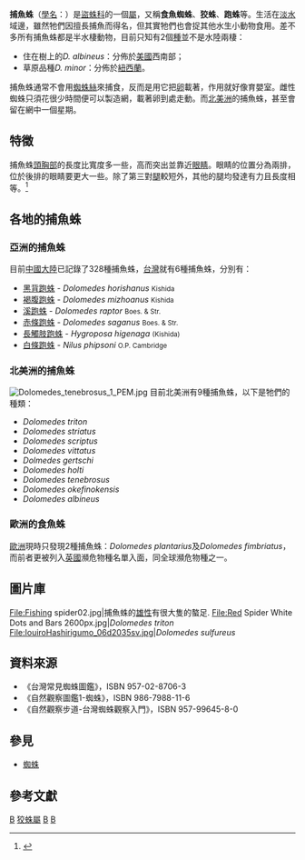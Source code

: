 {{Automatic taxobox
| name = 捕魚蛛屬
| taxon = Dolomedes
| authority = {{tsl|en|Pierre André Latreille||Latreille}}, 1804
| fossil_range = [[更新世|更新世]]至現代
| image = Dolomedes fimbriatus.jpg
| image_width = 250px
| image_caption = ''D. fimbriatus''
| diversity_link = List of Pisauridae species#Dolomedes
| diversity = 99 種
| subdivision_ranks = [[種|種]]
| subdivision =
''D. albineus''<br />
''D. aquaticus''<br />
''D. fimbriatus''<br />
''D. gertschi''<br />
''D. holti''<br />
''D. minor''<br />
''D. okefinokensis''<br />
''D. plantarius''<br />
''D. scriptus''<br />
''D. striatus''<br />
''D. sulfureus''<br />
''D. tenebrosus''<br />
''D. triton''<br />
''D. vittatus''<br />
 及其他
}}
'''捕魚蛛'''（[[學名|學名]]：{{lang|la|'''''Dolomedes'''''}}）是[[盜蛛科|盜蛛科]]的一個[[屬|屬]]，又稱'''食魚蜘蛛'''、'''狡蛛'''、'''跑蛛'''等。生活在[[淡水|淡水]]域邊，雖然牠們因擅長捕魚而得名，但其實牠們也會捉其他水生小動物食用。差不多所有捕魚蛛都是半水棲動物，目前只知有2個[[種|種]]並不是水陸兩棲：

*住在樹上的''D. albineus''：分佈於[[美國|美國]]西南部；
*草原品種''D. minor''：分佈於[[紐西蘭|紐西蘭]]。

捕魚蛛通常不會用[[蜘蛛絲|蜘蛛絲]]來捕食，反而是用它把[[卵|卵]]載著，作用就好像育嬰室。雌性蜘蛛只須花很少時間便可以製造網，載著卵到處走動。而[[北美洲|北美洲]]的捕魚蛛，甚至會留在網中一個星期。

== 特徵 ==
捕魚蛛[[頭胸部|頭胸部]]的長度比寬度多一些，高而突出並靠近[[眼睛|眼睛]]。眼睛的位置分為兩排，位於後排的眼睛要更大一些。除了第三對[[腿|腿]]較短外，其他的腿均發達有力且長度相等。<ref>{{cite book | title=Fossils | url=https://archive.org/details/fossils0000walk_e1r0 | publisher=[[Dorling_Kindersley|Dorling Kindersley]] | author=Walker, Cyril | last2=Ward | first2=David | authorlink=Cyril Walker (palaeontologist) | authorlink2=David Ward (palaeontologist) | series=Smithsonian Handbooks | year=2002 | page=[https://archive.org/details/fossils0000walk_e1r0/page/75 75] | isbn=0789489848 | edition=revised, illustrated}}</ref>

==各地的捕魚蛛==

===亞洲的捕魚蛛===
目前[[中國大陸|中國大陸]]已記錄了328種捕魚蛛，[[台灣|台灣]]就有6種捕魚蛛，分別有：

*[[黑背跑蛛|黑背跑蛛]] - ''Dolomedes horishanus'' <small>Kishida</small>
*[[褐腹跑蛛|褐腹跑蛛]] - ''Dolomedes mizhoanus'' <small>Kishida</small>
*[[溪跑蛛|溪跑蛛]] - ''Dolomedes raptor'' <small>Boes. & Str.</small>
*[[赤條跑蛛|赤條跑蛛]] - ''Dolomedes saganus'' <small>Boes. & Str.</small>
*[[長觸肢跑蛛|長觸肢跑蛛]] - ''Hygroposa higenaga'' <small>(Kishida)</small>
*[[白條跑蛛|白條跑蛛]] - ''Nilus phipsoni'' <small>O.P. Cambridge</small>
 
===北美洲的捕魚蛛===
[[File:Dolomedes_tenebrosus_1_PEM.jpg|thumb]]
目前北美洲有9種捕魚蛛，以下是牠們的種類：

*''Dolomedes triton''
*''Dolomedes striatus''
*''Dolomedes scriptus''
*''Dolomedes vittatus''
*''Dolmedes gertschi''
*''Dolomedes holti''
*''Dolomedes tenebrosus''
*''Dolomedes okefinokensis''
*''Dolomedes albineus''

===歐洲的食魚蛛===
[[歐洲|歐洲]]現時只發現2種捕魚蛛：''Dolomedes plantarius''及''Dolomedes fimbriatus''，而前者更被列入[[英國|英國]]瀕危物種名單入面，同全球瀕危物種之一。

==圖片庫==
<gallery>
File:Fishing spider02.jpg|捕魚蛛的[[雄性|雄性]]有很大隻的螯足.
File:Red Spider White Dots and Bars 2600px.jpg|''Dolomedes triton''
File:IouiroHashirigumo_06d2035sv.jpg|''Dolomedes sulfureus''
</gallery>

==資料來源==
*《台灣常見蜘蛛圖鑑》，ISBN 957-02-8706-3 
*《自然觀察圖鑑1-蜘蛛》，ISBN 986-7988-11-6 
*《自然觀察步道-台灣蜘蛛觀察入門》，ISBN 957-99645-8-0

==參見==
*[[蜘蛛|蜘蛛]]

== 參考文獻 ==
{{reflist}}
{{Taxonbar|from=Q2068864}}

[[Category:盜蛛科|B]]
[[Category:狡蛛屬|]]
[[Category:全新世動物|B]]
[[Category:1804年描述的分类群|B]]